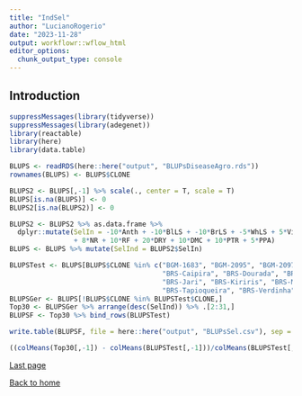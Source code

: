 ```yaml
---
title: "IndSel"
author: "LucianoRogerio"
date: "2023-11-28"
output: workflowr::wflow_html
editor_options:
  chunk_output_type: console
---
```


## Introduction

```r
suppressMessages(library(tidyverse))
suppressMessages(library(adegenet))
library(reactable)
library(here)
library(data.table)

BLUPS <- readRDS(here::here("output", "BLUPsDiseaseAgro.rds"))
rownames(BLUPS) <- BLUPS$CLONE

BLUPS2 <- BLUPS[,-1] %>% scale(., center = T, scale = T)
BLUPS[is.na(BLUPS)] <- 0
BLUPS2[is.na(BLUPS2)] <- 0
```

```r
BLUPS2 <- BLUPS2 %>% as.data.frame %>% 
  dplyr::mutate(SelIn = -10*Anth + -10*BlLS + -10*BrLS + -5*WhLS + 5*Vigor
                + 8*NR + 10*RF + 20*DRY + 10*DMC + 10*PTR + 5*PPA)
BLUPS <- BLUPS %>% mutate(SelInd = BLUPS2$SelIn)

BLUPSTest <- BLUPS[BLUPS$CLONE %in% c("BGM-1683", "BGM-2095", "BGM-2097", "BGM-2151", "BGM-2339", "BRS-Amansa-Burro",
                                      "BRS-Caipira", "BRS-Dourada", "BRS-Formosa", "BRS-Formosa-Tetra", "BRS-Gema-de-Ovo",
                                      "BRS-Jari", "BRS-Kiriris", "BRS-Mulatinha", "BRS-NovoHorizonte", "BRS-Poti-Branca",
                                      "BRS-Tapioqueira", "BRS-Verdinha", "BR-11-34-41", "BR-11-34-45", "BR-11-34-64", "BR-12-107-002"),]
BLUPSGer <- BLUPS[!BLUPS$CLONE %in% BLUPSTest$CLONE,]
Top30 <- BLUPSGer %>% arrange(desc(SelInd)) %>% .[2:31,]
BLUPSF <- Top30 %>% bind_rows(BLUPSTest)

write.table(BLUPSF, file = here::here("output", "BLUPsSel.csv"), sep = ",", quote = F, row.names = F)
```


```r
((colMeans(Top30[,-1]) - colMeans(BLUPSTest[,-1]))/colMeans(BLUPSTest[,-1]))*100
```



[Last page](Den_IndSH.html)

[Back to home](index.html)
